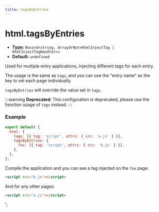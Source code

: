 ```yaml
---
title: tagsByEntries
---
```


# html.tagsByEntries

- **Type:** `Record<string, ArrayOrNot<HtmlInjectTag | HtmlInjectTagHandler>>`
- **Default:** `undefined`

Used for multiple entry applications, injecting different tags for each entry.

The usage is the same as `tags`, and you can use the "entry name" as the key to set each page individually.

`tagsByEntries` will override the value set in `tags`.

:::warning
**Deprecated**: This configuration is deprecated, please use the function usage of `tags` instead.
:::

### Example

```js
export default {
  html: {
    tags: [{ tag: 'script', attrs: { src: 'a.js' } }],
    tagsByEntries: {
      foo: [{ tag: 'script', attrs: { src: 'b.js' } }],
    },
  },
};
```

Compile the application and you can see a tag injected on the `foo` page:

```html
<script src="b.js"></script>
```

And for any other pages:

```html
<script src="a.js"></script>
```
';
